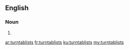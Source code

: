 ==English==

===Noun===
{{head|en}}

# {{plural of|turntablist}}

[[ar:turntablists]]
[[fr:turntablists]]
[[ku:turntablists]]
[[my:turntablists]]
